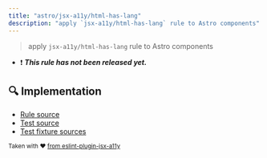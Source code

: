 ```yaml
---
title: "astro/jsx-a11y/html-has-lang"
description: "apply `jsx-a11y/html-has-lang` rule to Astro components"
---
```


> apply `jsx-a11y/html-has-lang` rule to Astro components

- ❗ <badge text="This rule has not been released yet." vertical="middle" type="error"> **_This rule has not been released yet._** </badge>



## 🔍 Implementation

- [Rule source](https://github.com/ota-meshi/eslint-plugin-astro/blob/main/src/rules/jsx-a11y/html-has-lang.ts)
- [Test source](https://github.com/ota-meshi/eslint-plugin-astro/blob/main/tests/src/rules/jsx-a11y/html-has-lang.ts)
- [Test fixture sources](https://github.com/ota-meshi/eslint-plugin-astro/tree/main/tests/fixtures/rules/jsx-a11y/html-has-lang)

<sup>Taken with ❤️ [from eslint-plugin-jsx-a11y](https://github.com/jsx-eslint/eslint-plugin-jsx-a11y/tree/HEAD/docs/rules/html-has-lang.md)</sup>
